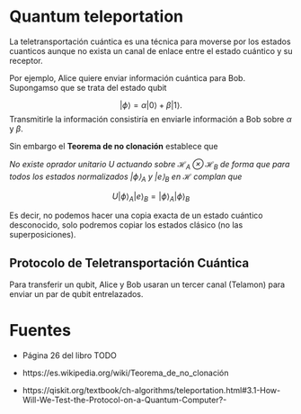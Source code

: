 # Quantum teleportation 

La teletransportación cuántica es una técnica para moverse por los estados cuanticos aunque no exista un canal de enlace entre el estado cuántico y su receptor. 

Por ejemplo, Alice quiere enviar información cuántica para Bob. Supongamso que se trata del 
estado qubit 

$$
| \phi \rangle
= 
\alpha
| 0 \rangle
+
\beta
|1\rangle.
$$
Transmitirle la información consistiría en enviarle información a Bob sobre $\alpha$ y $\beta$. 

Sin embargo el **Teorema de no clonación** 
establece que 

*No existe oprador unitario U actuando sobre $\mathcal{H}_A \otimes \mathcal{H}_B$ de 
forma que para todos los estados normalizados 
$| \phi \rangle_A$ y 
$| e \rangle_B$ en 
$\mathcal H$ complan que*


$$
U 
| \phi \rangle_A
| e \rangle_B
= 
| \phi \rangle_A
| \phi \rangle_B
$$

Es decir, no podemos hacer una copia exacta de un estado cuántico desconocido, solo podremos copiar los estados clásico (no las superposiciones). 

## Protocolo de Teletransportación Cuántica 

Para transferir un qubit, Alice y Bob usaran un tercer canal (Telamon) para enviar un par de qubit entrelazados. 


# Fuentes 
- Página 26 del libro TODO
- https://es.wikipedia.org/wiki/Teorema_de_no_clonación

-  https://qiskit.org/textbook/ch-algorithms/teleportation.html#3.1-How-Will-We-Test-the-Protocol-on-a-Quantum-Computer?-